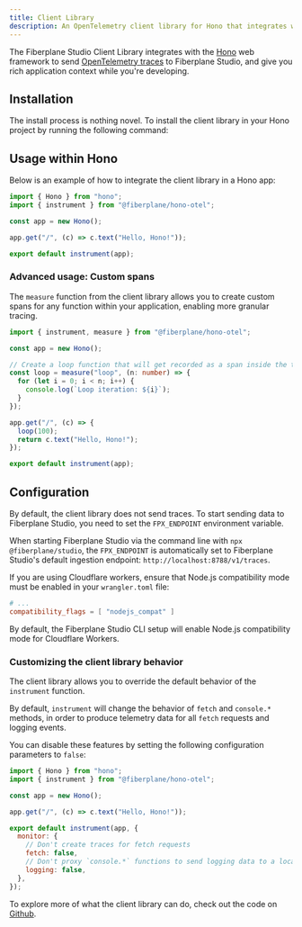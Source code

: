 ```yaml
---
title: Client Library
description: An OpenTelemetry client library for Hono that integrates with Fiberplane Studio
---
```



The Fiberplane Studio Client Library integrates with the [Hono](https://hono.dev/) web framework to send [OpenTelemetry traces](https://opentelemetry.io/docs/concepts/signals/traces/) to Fiberplane Studio, and give you rich application context while you're developing.

<LinkCard
  title="View the code on GitHub"
  description=""
  href="https://github.com/fiberplane/fpx/tree/main/packages/client-library-otel"
  icon="external"
/>

## Installation

The install process is nothing novel. To install the client library in your Hono project by running the following command:

<PackageManagers pkg="@fiberplane/hono-otel" />

## Usage within Hono

Below is an example of how to integrate the client library in a Hono app:

```ts {2,8} title="index.ts"
import { Hono } from "hono";
import { instrument } from "@fiberplane/hono-otel";

const app = new Hono();

app.get("/", (c) => c.text("Hello, Hono!"));

export default instrument(app);
```

### Advanced usage: Custom spans

The `measure` function from the client library allows you to create custom spans for any function within your application, enabling more granular tracing.

```ts {6-10} title="index.ts"
import { instrument, measure } from "@fiberplane/hono-otel";

const app = new Hono();

// Create a loop function that will get recorded as a span inside the trace for a incoming given request
const loop = measure("loop", (n: number) => {
  for (let i = 0; i < n; i++) {
    console.log(`Loop iteration: ${i}`);
  }
});

app.get("/", (c) => {
  loop(100);
  return c.text("Hello, Hono!");
});

export default instrument(app);
```

## Configuration

By default, the client library does not send traces. To start sending data to Fiberplane Studio, you need to set the `FPX_ENDPOINT` environment variable.

When starting Fiberplane Studio via the command line with `npx @fiberplane/studio`, the `FPX_ENDPOINT` is automatically set to Fiberplane Studio's default ingestion endpoint: `http://localhost:8788/v1/traces`.

If you are using Cloudflare workers, ensure that Node.js compatibility mode must be enabled in your `wrangler.toml` file:

```toml title="wrangler.toml"
# ...
compatibility_flags = [ "nodejs_compat" ]
```

By default, the Fiberplane Studio CLI setup will enable Node.js compatibility mode for Cloudflare Workers.

### Customizing the client library behavior

The client library allows you to override the default behavior of the `instrument` function. 

By default, `instrument` will change the behavior of `fetch` and `console.*` methods, in order to produce telemetry data for all `fetch` requests and logging events. 

You can disable these features by setting the following configuration parameters to `false`:

```js {9-14} title="index.ts"
import { Hono } from "hono";
import { instrument } from "@fiberplane/hono-otel";

const app = new Hono();

app.get("/", (c) => c.text("Hello, Hono!"));

export default instrument(app, {
  monitor: {
    // Don't create traces for fetch requests
    fetch: false,
    // Don't proxy `console.*` functions to send logging data to a local FPX server
    logging: false,
  },
});
```

To explore more of what the client library can do, check out the code on [Github](https://github.com/fiberplane/fpx/tree/main/packages/client-library-otel).

